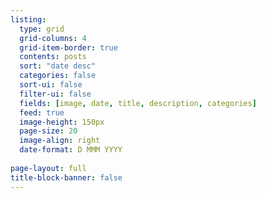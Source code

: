 ```yaml
---
listing:
  type: grid
  grid-columns: 4
  grid-item-border: true
  contents: posts
  sort: "date desc"
  categories: false
  sort-ui: false
  filter-ui: false
  fields: [image, date, title, description, categories]
  feed: true
  image-height: 150px
  page-size: 20
  image-align: right
  date-format: D MMM YYYY
  
page-layout: full
title-block-banner: false
---
```

